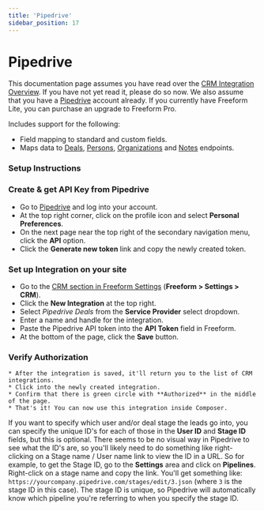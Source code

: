 ```yaml
---
title: 'Pipedrive'
sidebar_position: 17
---
```



# Pipedrive<Badge type="pro" text="Pro" />

This documentation page assumes you have read over the [CRM Integration Overview](./index.mdx#crm). If you have not yet read it, please do so now. We also assume that you have a [Pipedrive](http://pipedrive.com) account already. If you currently have Freeform Lite, you can purchase an upgrade to Freeform Pro.

Includes support for the following:

- Field mapping to standard and custom fields.
- Maps data to [Deals](https://developers.pipedrive.com/docs/api/v1/#!/Deals), [Persons](https://developers.pipedrive.com/docs/api/v1/#!/Persons), [Organizations](https://developers.pipedrive.com/docs/api/v1/#!/Organizations) and [Notes](https://developers.pipedrive.com/docs/api/v1/#!/Notes) endpoints.

### Setup Instructions

<VerticalStepWrapper>
<StepMarkdown>

### Create & get API Key from Pipedrive

- Go to [Pipedrive](http://pipedrive.com) and log into your account.
- At the top right corner, click on the profile icon and select **Personal Preferences**.
- On the next page near the top right of the secondary navigation menu, click the **API** option.
- Click the **Generate new token** link and copy the newly created token.

</StepMarkdown>
<StepMarkdown>

### Set up Integration on your site

- Go to the [CRM section in Freeform Settings](../configuration/settings.mdx#crm) (**Freeform > Settings > CRM**).
- Click the **New Integration** at the top right.
- Select _Pipedrive Deals_ from the **Service Provider** select dropdown.
- Enter a name and handle for the integration.
- Paste the Pipedrive API token into the **API Token** field in Freeform.
- At the bottom of the page, click the **Save** button.

</StepMarkdown>
<StepMarkdown>

### Verify Authorization

    * After the integration is saved, it'll return you to the list of CRM integrations.
    * Click into the newly created integration.
    * Confirm that there is green circle with **Authorized** in the middle of the page.
    * That's it! You can now use this integration inside Composer.

</StepMarkdown>
</VerticalStepWrapper>

If you want to specify which user and/or deal stage the leads go into, you can specify the unique ID's for each of those in the **User ID** and **Stage ID** fields, but this is optional. There seems to be no visual way in Pipedrive to see what the ID's are, so you'll likely need to do something like right-clicking on a Stage name / User name link to view the ID in a URL. So for example, to get the Stage ID, go to the **Settings** area and click on **Pipelines**. Right-click on a stage name and copy the link. You'll get something like:
`https://yourcompany.pipedrive.com/stages/edit/3.json` (where `3` is the stage ID in this case). The stage ID is unique, so Pipedrive will automatically know which pipeline you're referring to when you specify the stage ID.
